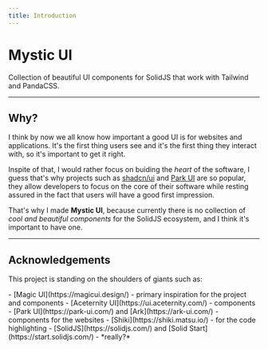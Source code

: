 ```yaml
---
title: Introduction
---
```


# Mystic UI

<Text textStyle="xl">Collection of beautiful UI components for SolidJS that work with Tailwind and PandaCSS.</Text>

----

## Why?

I think by now we all know how important a good UI is for websites and applications. It's the first thing users see and it's the first thing they interact with, so it's important to get it right.

Inspite of that, I would rather focus on buiding the *heart* of the software, I guess that's why projects such as [shadcn/ui](https://ui.shadcn.com/) and [Park UI](https://park-ui.com/) are so popular, they allow developers to focus on the core of their software while resting assured in the fact that users will have a good first impression.

That's why I made **Mystic UI**, because currently there is no collection of *cool and beautiful components* for the SolidJS ecosystem, and I think it's important to have one.

----

## Acknowledgements

This project is standing on the shoulders of giants such as:

<Box color="fg.muted">
- [Magic UI](https://magicui.design/) - primary inspiration for the project and components
- [Aceternity UI](https://ui.aceternity.com/) - components
- [Park UI](https://park-ui.com/) and [Ark](https://ark-ui.com/) - components for the websites
- [Shiki](https://shiki.matsu.io/) - for the code highlighting
- [SolidJS](https://solidjs.com/) and [Solid Start](https://start.solidjs.com/) - *really?*
</Box>